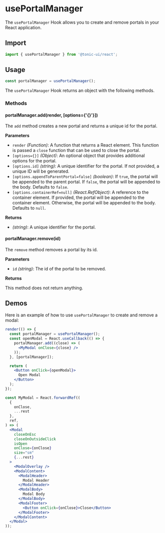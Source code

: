 # usePortalManager

The `usePortalManager` Hook allows you to create and remove portals in your React application.

## Import

```js
import { usePortalManager } from '@tonic-ui/react';
```

## Usage

```js
const portalManager = usePortalManager();
```

The `usePortalManager` Hook returns an object with the following methods.

### Methods

#### portalManager.add(render, [options={'{}'}])

The `add` method creates a new portal and returns a unique id for the portal.

**Parameters**

* `render` *(Function)*:  A function that returns a React element. This function is passed a `close` function that can be used to close the portal.
* `[options={}]` *(Object)*: An optional object that provides additional options for the portal.
* `[options.id]` *(string)*: A unique identifier for the portal. If not provided, a unique ID will be generated.
* `[options.appendToParentPortal=false]` *(boolean)*: If `true`, the portal will be appended to the parent portal. If `false`, the portal will be appended to the body. Defaults to `false`.
* `[options.containerRef=null]` *(React.RefObject)*: A reference to the container element. If provided, the portal will be appended to the container element. Otherwise, the portal will be appended to the body. Defaults to `null`.

**Returns**

* *(string)*: A unique identifier for the portal.

#### portalManager.remove(id)

The `remove` method removes a portal by its id.

**Parameters**

* `id` *(string)*: The id of the portal to be removed.

**Returns**

This method does not return anything.

## Demos

Here is an example of how to use `usePortalManager` to create and remove a modal:

```jsx noInline
render(() => {
  const portalManager = usePortalManager();
  const openModal = React.useCallback(() => {
    portalManager.add((close) => (
      <MyModal onClose={close} />
    ));
  }, [portalManager]);

  return (
    <Button onClick={openModal}>
      Open Modal
    </Button>
  );
});

const MyModal = React.forwardRef((
  {
    onClose,
    ...rest
  },
  ref,
) => (
  <Modal
    closeOnEsc
    closeOnOutsideClick
    isOpen
    onClose={onClose}
    size="sm"
    {...rest}
  >
    <ModalOverlay />
    <ModalContent>
      <ModalHeader>
        Modal Header
      </ModalHeader>
      <ModalBody>
        Modal Body
      </ModalBody>
      <ModalFooter>
        <Button onClick={onClose}>Close</Button>
      </ModalFooter>
    </ModalContent>
  </Modal>
));
```
